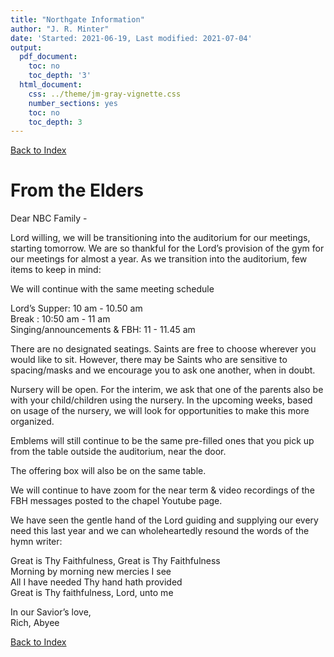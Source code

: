 ```yaml
---
title: "Northgate Information"
author: "J. R. Minter"
date: 'Started: 2021-06-19, Last modified: 2021-07-04'
output:
  pdf_document:
    toc: no
    toc_depth: '3'
  html_document:
    css: ../theme/jm-gray-vignette.css
    number_sections: yes
    toc: no
    toc_depth: 3
---
```

[Back to Index](../README.html)



# From the Elders


Dear NBC Family - 

Lord willing, we will be transitioning into the auditorium for our meetings,
starting tomorrow. We are so thankful for the Lord's provision of the gym
for our meetings for almost a year. As we transition into the auditorium, 
few items to keep in mind:

We will continue with the same meeting schedule

Lord's Supper: 10 am - 10.50 am    
Break        : 10:50 am - 11 am     
Singing/announcements & FBH: 11 - 11.45 am    

There are no designated seatings. Saints are free to choose wherever you would
like to sit. However, there may be Saints who are sensitive to spacing/masks
and we encourage you to ask one another, when in doubt.

Nursery will be open. For the interim, we ask that one of the parents also be
with your child/children using the nursery. In the upcoming weeks, based on
usage of the nursery, we will look for opportunities to make this more organized.

Emblems will still continue to be the same pre-filled ones that you pick up from
the table outside the auditorium, near the door.

The offering box will also be on the same table.

We will continue to have zoom for the near term & video recordings of the FBH
messages posted to the chapel Youtube page. 

We have seen the gentle hand of the Lord guiding and supplying our every need
this last year and we can wholeheartedly resound the words of the hymn writer:

Great is Thy Faithfulness, Great is Thy Faithfulness     
Morning by morning new mercies I see    
All I have needed Thy hand hath provided    
Great is Thy faithfulness, Lord, unto me    

In our Savior's love,     
Rich, Abyee 


[Back to Index](../README.html)